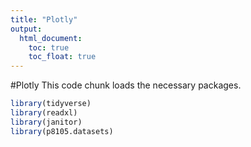 ```yaml
---
title: "Plotly"
output: 
  html_document:
    toc: true
    toc_float: true
---
```


#Plotly
This code chunk loads the necessary packages.
```r
library(tidyverse)
library(readxl)
library(janitor)
library(p8105.datasets)
```


```r

```

